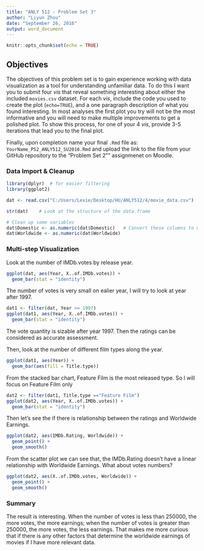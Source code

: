 ```yaml
---
title: "ANLY 512 - Problem Set 3"
author: "Liyun Zhou"
date: "September 26, 2016"
output: word_document
---
```


```r
knitr::opts_chunk$set(echo = TRUE)
```

## Objectives

The objectives of this problem set is to gain experience working with data visualization as a tool for understanding unfamiliar data. To do this I want you to submit four *vis* that reveal something interesting about either the included `movies.csv` dataset.  For each *vis*, include the code you used to create the plot (`echo=TRUE`), and a one paragraph description of what you found interesting.  In most analyses the first plot you try will not be the most informative and you will need to make multiple improvements to get a polished plot. To show this process, for one of your 4 *vis*, provide 3-5 iterations that lead you to the final plot.  

Finally, upon completion name your final `.Rmd` file as: `YourName_PS2_ANLY512_SU2016.Rmd` and upload the link to the file from your GitHub repository to the "Problem Set 2"" assignmenet on Moodle.

### Data Import & Cleanup
```r
library(dplyr)  # for easier filtering
library(ggplot2)

dat <- read.csv("C:/Users/Lexie/Desktop/HU/ANLY512/4/movie_data.csv")  # import the csv

str(dat)    # Look at the structure of the data frame

# Clean up some variables
dat$Domestic <- as.numeric(dat$Domestic)   # Convert these columns to numeric
dat$Worldwide <- as.numeric(dat$Worldwide)
```

### Multi-step Visualization

Look at the number of IMDb.votes by release year.
```r
ggplot(dat, aes(Year, X..of.IMDb.votes)) +
  geom_bar(stat = "identity")
```

The number of votes is very small on ealier year, I will try to look at year after 1997. 
```r
dat1 <- filter(dat, Year >= 1997)
ggplot(dat1, aes(Year, X..of.IMDb.votes)) +
  geom_bar(stat = "identity")
```
The vote quantity is sizable after year 1997. Then the ratings can be considered as accurate assessment.

Then, look at the number of different film types along the year.
```r
ggplot(dat1, aes(Year)) +
  geom_bar(aes(fill = Title.type))
```
From the stacked bar chart, Feature Film is the most released type. So I will focus on Feature Film only
```r
dat2 <- filter(dat1, Title.type =="Feature Film")
ggplot(dat2, aes(Year, X..of.IMDb.votes)) +
  geom_bar(stat = "identity")
```

Then let's see the if there is relationship between the ratings and Worldwide Earnings.
```r
ggplot(dat2, aes(IMDb.Rating, Worldwide)) +
  geom_point() +
  geom_smooth()
```

From the scatter plot we can see that, the IMDb.Rating doesn't have a linear relationship with Worldwide Earnings. 
What about votes numbers?
```r
ggplot(dat2, aes(X..of.IMDb.votes, Worldwide)) +
  geom_point() +
  geom_smooth()
```

### Summary

The result is interesting. When the number of votes is less than 250000, the more votes, the more earnings; when the number of votes is greater than 250000, the more votes, the less earnings. That makes me more curious that if there is any other factors that determine the worldwide earnings of movies if I have more relevant data.






